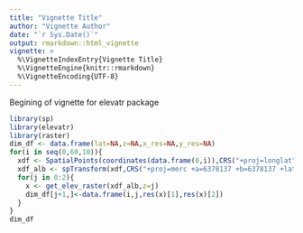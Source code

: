 ```yaml
---
title: "Vignette Title"
author: "Vignette Author"
date: "`r Sys.Date()`"
output: rmarkdown::html_vignette
vignette: >
  %\VignetteIndexEntry{Vignette Title}
  %\VignetteEngine{knitr::rmarkdown}
  %\VignetteEncoding{UTF-8}
---
```


Begining of vignette for elevatr package

```r
library(sp)
library(elevatr)
library(raster)
dim_df <- data.frame(lat=NA,z=NA,x_res=NA,y_res=NA)
for(i in seq(0,60,10)){
  xdf <- SpatialPoints(coordinates(data.frame(0,i)),CRS("+proj=longlat"))
  xdf_alb <- spTransform(xdf,CRS("+proj=merc +a=6378137 +b=6378137 +lat_ts=0.0 +lon_0=0.0 +x_0=0.0 +y_0=0 +k=1.0 +units=m +nadgrids=@null +wktext  +no_defs"))
  for(j in 0:2){
    x <- get_elev_raster(xdf_alb,z=j)
    dim_df[j+1,]<-data.frame(i,j,res(x)[1],res(x)[2])
  }
}
dim_df
```